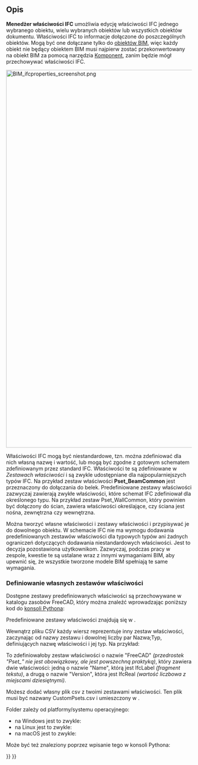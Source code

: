<languages/>

{{Docnav/pl
|[[BIM_IfcQuantities/pl|Menadżer ilości IFC]]
|[[BIM_Classification/pl|Klasyfikacja]]
|[[BIM_Workbench/pl|środowisko pracy BIM]]
|IconL=BIM_IfcQuantities.svg
|IconR=BIM_Classification.svg
|IconC=Workbench_BIM.svg
}}

{{GuiCommand/pl
|Name=BIM IfcProperties
|Name/pl=BIM: Edytuj właściwości IFC
|MenuLocation=Zarządzanie → Edytuj właściwości IFC
|Workbenches=[[BIM_Workbench/pl|BIM]]
|SeeAlso=
}}

<span id="Description"></span>
==Opis==

'''Menedżer właściwości IFC''' umożliwia edycję właściwości IFC jednego wybranego obiektu, wielu wybranych obiektów lub wszystkich obiektów dokumentu. Właściwości IFC to informacje dołączone do poszczególnych obiektów. Mogą być one dołączane tylko do [[BIM_Workbench/pl|obiektów BIM]], więc każdy obiekt nie będący obiektem BIM musi najpierw zostać przekonwertowany na obiekt BIM za pomocą narzędzia [[Arch_Component/pl|Komponent]], zanim będzie mógł przechowywać właściwości IFC.

[[Image:BIM ifcproperties screenshot.png|1024px]]
{{Caption|Menedżer właściwości IFC}}

Właściwości IFC mogą być niestandardowe, tzn. można zdefiniować dla nich własną nazwę i wartość, lub mogą być zgodne z gotowym schematem zdefiniowanym przez standard IFC. Właściwości te są zdefiniowane w ''Zestawach właściwości'' i są zwykle udostępniane dla najpopularniejszych typów IFC. Na przykład zestaw właściwości '''Pset_BeamCommon''' jest przeznaczony do dołączania do belek. Predefiniowane zestawy właściwości zazwyczaj zawierają zwykłe właściwości, które schemat IFC zdefiniował dla określonego typu. Na przykład zestaw Pset_WallCommon, który powinien być dołączony do ścian, zawiera właściwości określające, czy ściana jest nośna, zewnętrzna czy wewnętrzna.

Można tworzyć własne właściwości i zestawy właściwości i przypisywać je do dowolnego obiektu. W schemacie IFC nie ma wymogu dodawania predefiniowanych zestawów właściwości dla typowych typów ani żadnych ograniczeń dotyczących dodawania niestandardowych właściwości. Jest to decyzja pozostawiona użytkownikom. Zazwyczaj, podczas pracy w zespole, kwestie te są ustalane wraz z innymi wymaganiami BIM, aby upewnić się, że wszystkie tworzone modele BIM spełniają te same wymagania.

<span id="Defining_your_own_property_sets"></span>
===Definiowanie własnych zestawów właściwości===

Dostępne zestawy predefiniowanych właściwości są przechowywane w katalogu zasobów FreeCAD, który można znaleźć wprowadzając poniższy kod do [[Python_console/pl|konsoli Pythona]]:

{{Code|code=
FreeCAD.getResourceDir()
}}

Predefiniowane zestawy właściwości znajdują się w {{FileName|/Mod/BIM/Presets/pset_definitions.csv}}.

Wewnątrz pliku CSV każdy wiersz reprezentuje inny zestaw właściwości, zaczynając od nazwy zestawu i dowolnej liczby par Nazwa;Typ, definiujących nazwę właściwości i jej typ. Na przykład:

{{Code|lang=text|code=
Pset_FreeCAD;Name;IfcLabel;Version;IfcReal
}}

To zdefiniowałoby zestaw właściwości o nazwie "FreeCAD" ''(przedrostek "Pset_" nie jest obowiązkowy, ale jest powszechną praktyką)'', który zawiera dwie właściwości: jedną o nazwie "Name", którą jest IfcLabel ''(fragment tekstu)'', a drugą o nazwie "Version", która jest IfcReal ''(wartość liczbowa z miejscami dziesiętnymi)''.

Możesz dodać własny plik csv z twoimi zestawami właściwości. Ten plik musi być nazwany CustomPsets.csv i umieszczony w {{FileName|$USERAPPDATA/BIM}}.

Folder {{FileName|$USERAPPDATA}} zależy od platformy/systemu operacyjnego:
* na Windows jest to zwykle: {{FileName|%APPDATA%/FreeCAD}}
* na Linux jest to zwykle: {{FileName|$HOME/.FreeCAD}}
* na macOS jest to zwykle: {{FileName|$HOME/Library/Preferences/FreeCAD}}

Może być też znaleziony poprzez wpisanie tego w konsoli Pythona:

{{Code|code=
FreeCAD.getUserAppDataDir()
}}


{{Docnav/pl
|[[BIM_IfcQuantities/pl|Menadżer ilości IFC]]
|[[BIM_Classification/pl|Klasyfikacja]]
|[[BIM_Workbench/pl|środowisko pracy BIM]]
|IconL=BIM_IfcQuantities.svg
|IconR=BIM_Classification.svg
|IconC=Workbench_BIM.svg
}}

{{BIM_Tools_navi{{#translation:}}}}
{{Userdocnavi{{#translation:}}}}